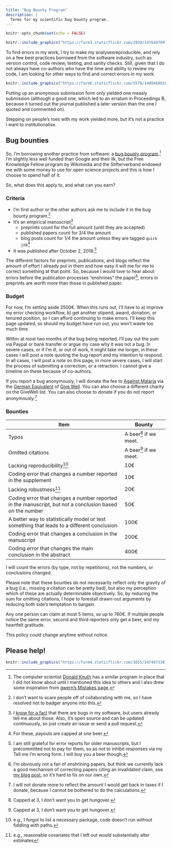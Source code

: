 ```yaml
---
title: "Bug Bounty Program"
description: |
  Terms for my scientific bug bounty program.
---
```


```r
knitr::opts_chunk$set(echo = FALSE)
```



```r
knitr::include_graphics("https://farm3.staticflickr.com/2920/14764470974_92473042b4_o_d.jpg")
```

To find errors in my work, I try to make my analysesreproducible, and rely on a few best practices borrowed from the software industry, such as version control, code review, testing, and sanity checks. Still, given that I do not always have co-authors who have the time and ability to review my code, I am looking for other ways to find and correct errors in my work.

<aside>
```r
knitr::include_graphics("https://farm6.staticflickr.com/5578/14804680103_c8d5ef8ef0_o_d.jpg")
```
</aside>

Putting up an anonymous submission form only yielded one measly submission (although a good one, which led to an erratum in Proceedings B, because it turned out the journal published a later version than the one I quoted and commented on).

Stepping on people's toes with my work yielded more, but it's not a practice I want to institutionalise.

## Bug bounties
So, I'm borrowing another practice from software: a [bug bounty program](https://en.wikipedia.org/wiki/Bug_bounty_program).^[The computer scientist [Donald Knuth](https://en.wikipedia.org/wiki/Knuth_reward_check) has a similar program in place that I did not know about until I mentioned this idea to others and I also drew some inspiration from [gwern's Mistakes page](https://www.gwern.net/Mistakes).] I'm slightly less well funded than Google and their ilk, but the Free Knowledge Fellow program by Wikimedia and the Stifterverband endowed me with some money to use for open science projects and this is how I choose to spend half of it.

So, what does this apply to, and what can you earn? 

### Criteria
- I'm first author or the other authors ask me to include it in the bug bounty program.^[I don't want to scare people off of collaborating with me, so I have resolved not to badger anyone into this.]
- It's an empirical manuscript^[I [know for a fact](https://github.com/rubenarslan/formr.org/issues) that there are bugs in my software, but users already tell me about those. Also, it's open source and can be updated continuously, so just create an issue or send a pull request.]
  - preprints count for the full amount (until they are accepted)
  - published papers count for 3/4 the amount
  - blog posts count for 1/4 the amount unless they are tagged `quick job`^[For these, payouts are capped at one beer.]
- It was published after October 2, 2018.^[I am still grateful for error reports for older manuscripts, but I precommitted not to pay for them, so as not to inhibit responses via my Tell me I'm wrong form. I will buy you a beer though.]

The different factors for preprints, publications, and blogs reflect the amount of effort I already put in them and how easy it will me for me to correct something at that point. So, because I would love to hear about errors before the publication processes "enshrines" the paper^[I'm obviously not a fan of enshrining papers, but think we currently
lack a good mechanism of correcting papers citing an invalidated claim, see [my blog post](https://rubenarslan.github.io/posts/2018-09-23-are-studies-that-replicate-cited-more/), so it's hard to fix on our own.], errors in preprints are worth more than those in published paper.

### Budget
For now, I'm setting aside 2500€. When this runs out, I'll have to a) improve my error checking workflow, b) get another stipend, award, donation, or tenured position, so I can afford continuing to make errors. I'll keep this page updated, so should my budget have run out, you won't waste too much time.

Within at most two months of the bug being reported, I'll pay out the sum via Paypal or bank transfer or argue my case why it was not a bug. In severe cases, or if I'm ill, or out of work, it might take me longer, in these cases I will post a note quoting the bug report and my intention to respond. In all cases, I will post a note on this page, in more severe cases, I will start the process of submitting a correction, or a retraction. I cannot give a timeline on these because of co-authors.

If you report a bug anonymously, I will donate the fee to [Against Malaria](https://againstmalaria.com) via the [German Equivalent](https://effektiveraltruismus.de/effektiv-spenden/) of [Give Well](https://effektiveraltruismus.de/effektiv-spenden/). You can also choose a different charity on the GiveWell list. You can also choose to donate if you do not report anonymously.^[I will not donate more to reflect the amount I would get back in taxes if I donate, because I cannot be bothered to do the calculations.]

### Bounties

| Item             | Bounty |
| ---------------- | ------ |
| Typos | A beer^[Capped at 3, I don't want you to get hungover.] if we meet. |
| Omitted citations | A beer^[Capped at 3, I don't want you to get hungover.] if we meet. |
| Lacking reproducibility^[e.g., I forgot to list a necessary package, code doesn't run without fiddling with paths.] | 10€ |
| Coding error that changes a number reported in the supplement | 10€ |
| Lacking robustness^[e.g., reasonable covariates that I left out would substantially alter estimates] | 20€ |
| Coding error that changes a number reported in the manuscript, but not a conclusion based on the number | 50€ |
| A better way to statistically model or test something that leads to a different conclusion | 100€ |
| Coding error that changes a conclusion in the manuscript | 200€ |
| Coding error that changes the main conclusion in the abstract | 400€ |

I will count the errors (by type, not by repetitions), not the numbers, or conclusions changed.

Please note that these bounties do not necessarily reflect only the gravity of a bug (i.e., missing a citation can be pretty bad), but also my perception which of these are actually determinable objectively. So, by reducing the sum for omitting citations, I hope to forestall drawn-out arguments by reducing both side's temptation to bargain.

Any one person can claim at most 5 items, so up to 760€. If multiple people notice the same error, second and third reporters only get a beer, and my heartfelt gratitude.

This policy could change anytime without notice.

## Please help!

```r
knitr::include_graphics("https://farm4.staticflickr.com/3855/14749733671_e759258f78_o_d.jpg")
```

